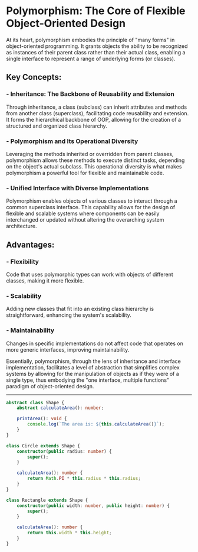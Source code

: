 # Polymorphism: The Core of Flexible Object-Oriented Design

At its heart, polymorphism embodies the principle of "many forms" in object-oriented programming. It grants objects the ability to be recognized as instances of their parent class rather than their actual class, enabling a single interface to represent a range of underlying forms (or classes).

## Key Concepts:

### - Inheritance: The Backbone of Reusability and Extension

Through inheritance, a class (subclass) can inherit attributes and methods from another class (superclass), facilitating code reusability and extension. It forms the hierarchical backbone of OOP, allowing for the creation of a structured and organized class hierarchy.

### - Polymorphism and Its Operational Diversity

Leveraging the methods inherited or overridden from parent classes, polymorphism allows these methods to execute distinct tasks, depending on the object's actual subclass. This operational diversity is what makes polymorphism a powerful tool for flexible and maintainable code.

### - Unified Interface with Diverse Implementations

Polymorphism enables objects of various classes to interact through a common superclass interface. This capability allows for the design of flexible and scalable systems where components can be easily interchanged or updated without altering the overarching system architecture.

## Advantages:

### - Flexibility

Code that uses polymorphic types can work with objects of different classes, making it more flexible.

### - Scalability

Adding new classes that fit into an existing class hierarchy is straightforward, enhancing the system's scalability.

### - Maintainability

Changes in specific implementations do not affect code that operates on more generic interfaces, improving maintainability.

Essentially, polymorphism, through the lens of inheritance and interface implementation, facilitates a level of abstraction that simplifies complex systems by allowing for the manipulation of objects as if they were of a single type, thus embodying the "one interface, multiple functions" paradigm of object-oriented design.

---

```typescript
abstract class Shape {
	abstract calculateArea(): number;

	printArea(): void {
		console.log(`The area is: ${this.calculateArea()}`);
	}
}

class Circle extends Shape {
	constructor(public radius: number) {
		super();
	}

	calculateArea(): number {
		return Math.PI * this.radius * this.radius;
	}
}

class Rectangle extends Shape {
	constructor(public width: number, public height: number) {
		super();
	}

	calculateArea(): number {
		return this.width * this.height;
	}
}
```
